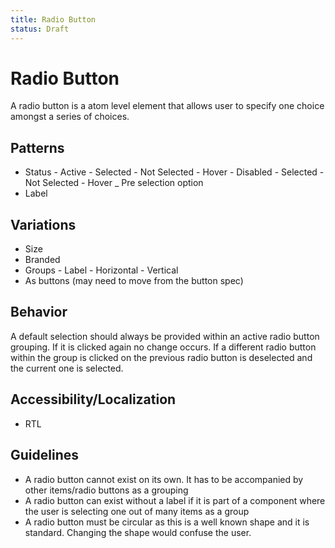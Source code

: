 ```yaml
---
title: Radio Button
status: Draft
---
```


# Radio Button

A radio button is a atom level element that allows user to specify one choice amongst a series of choices.

## Patterns

- Status - Active - Selected - Not Selected - Hover - Disabled - Selected - Not Selected - Hover
  \_ Pre selection option
- Label

## Variations

- Size
- Branded
- Groups - Label - Horizontal - Vertical
- As buttons (may need to move from the button spec)

## Behavior

A default selection should always be provided within an active radio button grouping. If it is clicked again no change occurs. If a different radio button within the group is clicked on the previous radio button is deselected and the current one is selected.

## Accessibility/Localization

- RTL

## Guidelines

- A radio button cannot exist on its own. It has to be accompanied by other items/radio buttons as a grouping
- A radio button can exist without a label if it is part of a component where the user is selecting one out of many items as a group
- A radio button must be circular as this is a well known shape and it is standard. Changing the shape would confuse the user.
